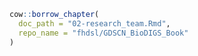 :::: {.borrowed_chunk}
```r
cow::borrow_chapter(
  doc_path = "02-research_team.Rmd",
  repo_name = "fhdsl/GDSCN_BioDIGS_Book"
)
```
::::
